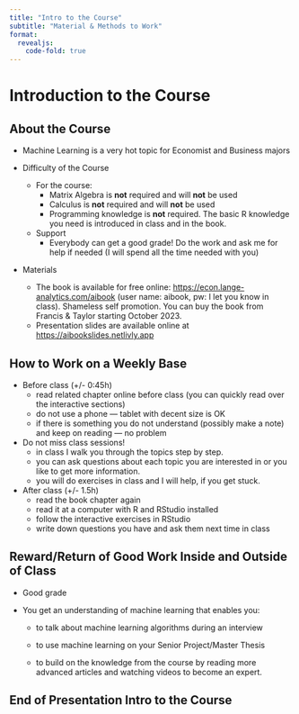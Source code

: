 ```yaml
---
title: "Intro to the Course"
subtitle: "Material & Methods to Work"
format: 
  revealjs:
    code-fold: true
---
```


# Introduction to the Course 

## About the Course {.smaller}

- Machine Learning is a very hot topic for Economist and Business majors

- Difficulty of the Course
   - For the course:
       - Matrix Algebra is **not**  required and will **not** be used
       - Calculus is **not**  required and will **not** be used
       - Programming knowledge  is **not**  required. The basic R knowledge you need is introduced in class and          in the book.
   - Support
       - Everybody can get a good grade! Do the work and ask me for help if needed (I will spend all the                time needed with you)

- Materials
   - The book is available for free online:
       <https://econ.lange-analytics.com/aibook> (user name: aibook, pw: I let you know in class). Shameless          self promotion. You can buy the book from Francis & Taylor starting October 2023. 
   - Presentation slides are available online at <https://aibookslides.netlivly.app>


## How to Work on a Weekly Base {.smaller}

- Before class (+/- 0:45h)
    - read related chapter online before class (you can quickly read over the interactive sections) 
    - do not use a phone --- tablet with decent size is OK
    - if there is something you do not understand (possibly make a note) and keep on reading --- no problem

- Do not miss class sessions!
    - in class I walk you through the topics step by step.
    - you can ask questions about each topic you are interested in or you like to get more information.
    - you will do exercises in class and I will help, if you get stuck.
    
- After class (+/- 1.5h)
    - read the book chapter again
    - read it at a computer with R and RStudio installed
    - follow the interactive exercises in RStudio
    - write down questions you have and ask them next time in class

## Reward/Return of Good Work Inside and Outside of Class
    
- Good grade
    
- You get an understanding of machine learning that enables you:

       
    - to talk about machine learning algorithms during an interview
       
       
    - to use machine learning on your Senior Project/Master Thesis
       
       
    - to build on the knowledge from the course by reading more advanced articles and watching videos to become an expert.  

## End of Presentation Intro to the Course